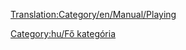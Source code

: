 [[Translation:Category/en/Manual/Playing]]

{{en/Bilingual box| hu
| ''A közvetlenül a játékkal foglalkozó cikkek kerülnek ide.''
| ''Articles directly relating to playing the game are here.''}}

[[Category:hu/Fő kategória]]